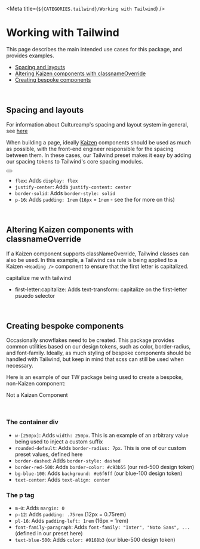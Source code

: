
<Meta title={`${CATEGORIES.tailwind}/Working with Tailwind`} />

# Working with Tailwind

This page describes the main intended use cases for this package, and provides examples.

- [Spacing and layouts](#spacing-and-layouts)
- [Altering Kaizen components with classnameOverride](#altering-kaizen-components-with-classnameoverride)
- [Creating bespoke components](#creating-bespoke-components)

<br/>

## Spacing and layouts

For information about Cultureamp's spacing and layout system in general, see [here](/story/systems-layout-and-spacing--page)

When building a page, ideally [Kaizen](https://github.com/cultureamp/kaizen-design-system) components should be used as much as possible, with the front-end engineer responsible for the spacing between them. In these cases, our Tailwind preset makes it easy by adding our spacing tokens to Tailwind's core spacing modules.

<Canvas>
<div className="flex justify-center border-solid p-16">
  <Button label="Kaizen Button" primary />
</div>
</Canvas>

- `flex`: Adds `display: flex`
- `justify-center`: Adds `justify-content: center`
- `border-solid`: Adds `border-style: solid`
- `p-16`: Adds `padding: 1rem` (`16px` = `1rem` - see the for more on this)

<br/>

## Altering Kaizen components with classnameOverride

If a Kaizen component supports classNameOverride, Tailwind classes can also be used.
In this example, a Tailwind css rule is being applied to a Kaizen `<Heading />` component to ensure that the first letter is capitalized.

<Canvas>
<Heading variant="heading-1" classNameOverride="first-letter:capitalize">
  capitalize me with tailwind
</Heading>
</Canvas>

- first-letter:capitalize: Adds text-transform: capitalize on the first-letter psuedo selector

<br/>

## Creating bespoke components
Occasionally snowflakes need to be created. This package provides common utilities based on our design tokens, such as color, border-radius, and font-family. Ideally, as much styling of bespoke components should be handled with Tailwind, but keep in mind that scss can still be used when necessary.

Here is an example of our TW package being used to create a bespoke, non-Kaizen component:

<Canvas>
<div className="flex justify-center">
  <div className="w-[250px] rounded-default border-dashed border-red-500 bg-blue-100">
    <p className="m-0 p-12 pl-16 font-family-paragraph text-blue-500 text-center">
      Not a Kaizen Component
    </p>
  </div>
</div>
</Canvas>

<br/>

### The container div
- `w-[250px]`: Adds `width: 250px`. This is an example of an arbitrary value being used to inject a custom suffix
- `rounded-default`: Adds `border-radius: 7px`. This is one of our custom preset values, defined here
- `border-dashed`: Adds `border-style: dashed`
- `border-red-500`: Adds `border-color: #c93b55` (our red-500 design token)
- `bg-blue-100`: Adds `background: #e6f6ff` (our blue-100 design token)
- `text-center`: Adds `text-align: center`

### The p tag
- `m-0`: Adds `margin: 0`
- `p-12`: Adds `padding: .75rem` (12px = 0.75rem)
- `pl-16`: Adds `padding-left: 1rem` (16px = 1rem)
- `font-family-paragraph`: Adds `font-family: "Inter", "Noto Sans", ...` (defined in our preset here)
- `text-blue-500`: Adds `color: #0168b3` (our blue-500 design token)

